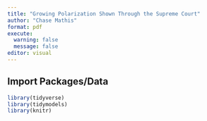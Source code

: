 ```yaml
---
title: "Growing Polarization Shown Through the Supreme Court"
author: "Chase Mathis"
format: pdf
execute: 
  warning: false
  message: false
editor: visual
---
```


## Import Packages/Data

```r
library(tidyverse)
library(tidymodels)
library(knitr)
```

